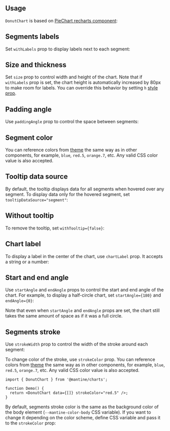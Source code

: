 

## Usage

`DonutChart` is based on [PieChart recharts component](https://recharts.org/en-US/api/PieChart):

<Demo data={DonutChartDemos.usage} />

## Segments labels

Set `withLabels` prop to display labels next to each segment:

<Demo data={DonutChartDemos.withLabels} />

## Size and thickness

Set `size` prop to control width and height of the chart. Note that if `withLabels` prop is set,
the chart height is automatically increased by 80px to make room for labels. You can override
this behavior by setting `h` [style prop](/styles/style-props).

<Demo data={DonutChartDemos.size} />

## Padding angle

Use `paddingAngle` prop to control the space between segments:

<Demo data={DonutChartDemos.paddingAngle} />

## Segment color

You can reference colors from [theme](/theming/theme-object) the same way as in
other components, for example, `blue`, `red.5`, `orange.7`, etc. Any valid CSS
color value is also accepted.

<Demo data={DonutChartDemos.color} />

## Tooltip data source

By default, the tooltip displays data for all segments when hovered over any segment.
To display data only for the hovered segment, set `tooltipDataSource="segment"`:

<Demo data={DonutChartDemos.tooltipDataSource} />

## Without tooltip

To remove the tooltip, set `withTooltip={false}`:

<Demo data={DonutChartDemos.noTooltip} />

## Chart label

To display a label in the center of the chart, use `chartLabel` prop.
It accepts a string or a number:

<Demo data={DonutChartDemos.chartLabel} />

## Start and end angle

Use `startAngle` and `endAngle` props to control the start and end angle of the chart.
For example, to display a half-circle chart, set `startAngle={180}` and `endAngle={0}`:

<Demo data={DonutChartDemos.angle} />

Note that even when `startAngle` and `endAngle` props are set, the chart still takes
the same amount of space as if it was a full circle.

## Segments stroke

Use `strokeWidth` prop to control the width of the stroke around each segment:

<Demo data={DonutChartDemos.strokeWidth} />

To change color of the stroke, use `strokeColor` prop. You can reference colors from [theme](/theming/theme-object) the same way as in
other components, for example, `blue`, `red.5`, `orange.7`, etc. Any valid CSS
color value is also accepted.

```tsx
import { DonutChart } from '@mantine/charts';

function Demo() {
  return <DonutChart data={[]} strokeColor="red.5" />;
}
```

By default, segments stroke color is the same as the background color of the body element
(`--mantine-color-body` CSS variable). If you want to change it depending on the color scheme,
define CSS variable and pass it to the `strokeColor` prop:

<Demo data={DonutChartDemos.strokeColor} />
